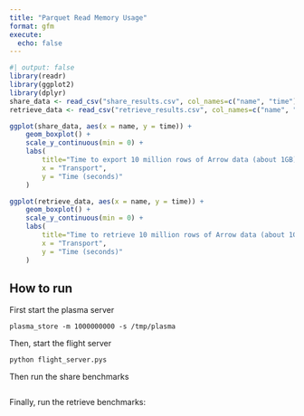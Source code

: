 ```yaml
---
title: "Parquet Read Memory Usage"
format: gfm
execute:
  echo: false
---
```



```r
#| output: false
library(readr)
library(ggplot2)
library(dplyr)
share_data <- read_csv("share_results.csv", col_names=c("name", "time"))
retrieve_data <- read_csv("retrieve_results.csv", col_names=c("name", "time"))
```


```r
ggplot(share_data, aes(x = name, y = time)) +
    geom_boxplot() + 
    scale_y_continuous(min = 0) + 
    labs(
        title="Time to export 10 million rows of Arrow data (about 1GB)",
        x = "Transport",
        y = "Time (seconds)"
    )
```


```r
ggplot(retrieve_data, aes(x = name, y = time)) +
    geom_boxplot() + 
    scale_y_continuous(min = 0) + 
    labs(
        title="Time to retrieve 10 million rows of Arrow data (about 1GB)",
        x = "Transport",
        y = "Time (seconds)"
    )
```



## How to run

First start the plasma server

```shell
plasma_store -m 1000000000 -s /tmp/plasma
```

Then, start the flight server

```shell
python flight_server.pys
```

Then run the share benchmarks

```

```

Finally, run the retrieve benchmarks:

```

```